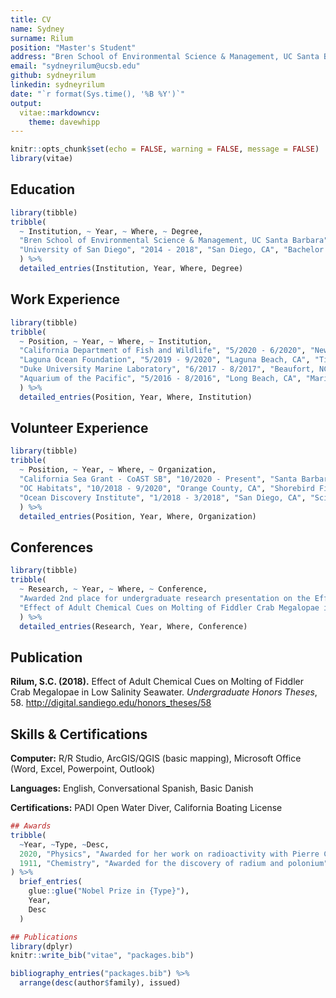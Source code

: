 ```yaml
---
title: CV
name: Sydney
surname: Rilum
position: "Master's Student"
address: "Bren School of Environmental Science & Management, UC Santa Barbara"
email: "sydneyrilum@ucsb.edu"
github: sydneyrilum
linkedin: sydneyrilum
date: "`r format(Sys.time(), '%B %Y')`"
output: 
  vitae::markdowncv:
    theme: davewhipp
---
```


```r
knitr::opts_chunk$set(echo = FALSE, warning = FALSE, message = FALSE)
library(vitae)
```

## Education

```r
library(tibble)
tribble(
  ~ Institution, ~ Year, ~ Where, ~ Degree,
  "Bren School of Environmental Science & Management, UC Santa Barbara", "Expected 2022", "Santa Barbara, CA", "Master of Environmental Science and Management",
  "University of San Diego", "2014 - 2018", "San Diego, CA", "Bachelor of Arts in Environmental and Ocean Sciences",
  ) %>% 
  detailed_entries(Institution, Year, Where, Degree)
```

## Work Experience

```r
library(tibble)
tribble(
  ~ Position, ~ Year, ~ Where, ~ Institution,
  "California Department of Fish and Wildlife", "5/2020 - 6/2020", "Newport Beach, CA", "Scientific Aid,",
  "Laguna Ocean Foundation", "5/2019 - 9/2020", "Laguna Beach, CA", "Tidepool Educator,",
  "Duke University Marine Laboratory", "6/2017 - 8/2017", "Beaufort, NC", "NSF-Funded Research Intern,",
  "Aquarium of the Pacific", "5/2016 - 8/2016", "Long Beach, CA", "Marine Mammalogy Intern,",
  ) %>% 
  detailed_entries(Position, Year, Where, Institution)
```

## Volunteer Experience

```r
library(tibble)
tribble(
  ~ Position, ~ Year, ~ Where, ~ Organization,
  "California Sea Grant - CoAST SB", "10/2020 - Present", "Santa Barbara, CA", "Beach Profile Monitor,",
  "OC Habitats", "10/2018 - 9/2020", "Orange County, CA", "Shorebird Field Monitor & Education Outreach Volunteer,",
  "Ocean Discovery Institute", "1/2018 - 3/2018", "San Diego, CA", "Science Education Mentor,",
  ) %>% 
  detailed_entries(Position, Year, Where, Organization)
```

## Conferences

```r
library(tibble)
tribble(
  ~ Research, ~ Year, ~ Where, ~ Conference,
  "Awarded 2nd place for undergraduate research presentation on the Effect of Adult Chemical Cues on Molting of Fiddler Crab Megalopae in Low Salinity Seawater", "4/4/2019", "St. John's, Newfoundland, Canada", "48th Benthic Ecology Meeting",
  "Effect of Adult Chemical Cues on Molting of Fiddler Crab Megalopae in Low Salinity Seawater", "4/19/2018", "San Diego, California", "Creative Collaborations Undergraduate Research Conference",
  ) %>% 
  detailed_entries(Research, Year, Where, Conference)
```

## Publication

**Rilum, S.C. (2018).** Effect of Adult Chemical Cues on Molting of Fiddler Crab Megalopae in Low Salinity Seawater. *Undergraduate Honors Theses*, 58. [http://digital.sandiego.edu/honors_theses/58](http://digital.sandiego.edu/honors_theses/58)

## Skills & Certifications

**Computer:** R/R Studio, ArcGIS/QGIS (basic mapping), Microsoft Office (Word, Excel, Powerpoint, Outlook)

**Languages:** English, Conversational Spanish, Basic Danish

**Certifications:** PADI Open Water Diver, California Boating License



```r
## Awards
tribble(
  ~Year, ~Type, ~Desc,
  2020, "Physics", "Awarded for her work on radioactivity with Pierre Curie and Henri Becquerel",
  1911, "Chemistry", "Awarded for the discovery of radium and polonium"
) %>% 
  brief_entries(
    glue::glue("Nobel Prize in {Type}"),
    Year, 
    Desc
  )
```

```r
## Publications
library(dplyr)
knitr::write_bib("vitae", "packages.bib")

bibliography_entries("packages.bib") %>%
  arrange(desc(author$family), issued)
```

